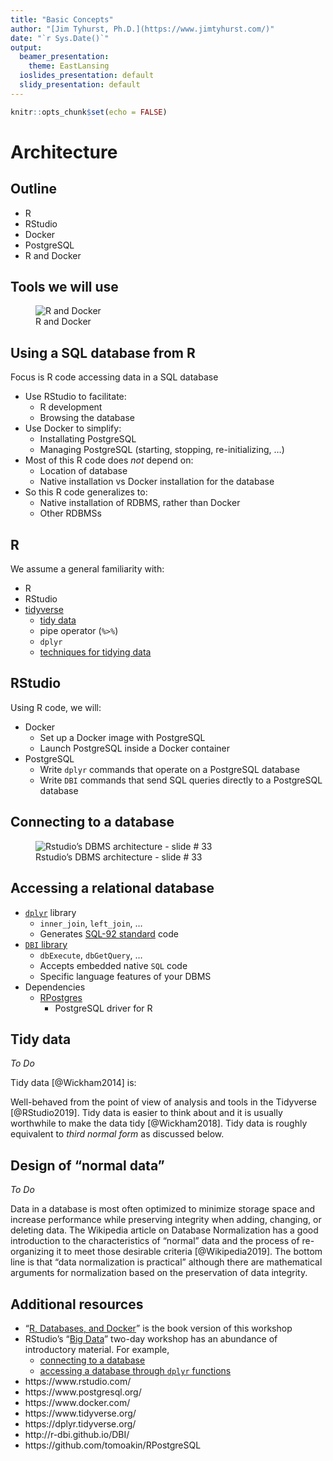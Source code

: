 ```yaml
---
title: "Basic Concepts"
author: "[Jim Tyhurst, Ph.D.](https://www.jimtyhurst.com/)"
date: "`r Sys.Date()`"
output:
  beamer_presentation: 
    theme: EastLansing
  ioslides_presentation: default
  slidy_presentation: default
---
```


```r
knitr::opts_chunk$set(echo = FALSE)
```

# Architecture

## Outline
* R
* RStudio
* Docker
* PostgreSQL
* R and Docker

## Tools we will use

![R and Docker](../../screenshots/environment_overview.png)

## Using a SQL database from R

Focus is R code accessing data in a SQL database

* Use RStudio to facilitate:
    * R development
    * Browsing the database
* Use Docker to simplify:
    * Installating PostgreSQL
    * Managing PostgreSQL (starting, stopping, re-initializing, ...)
* Most of this R code does _not_ depend on:
    * Location of database
    * Native installation vs Docker installation for the database
* So this R code generalizes to:
    * Native installation of RDBMS, rather than Docker
    * Other RDBMSs

## R
We assume a general familiarity with:

* R
* RStudio
* [tidyverse](https://www.tidyverse.org)
    * [tidy data](https://www.jstatsoft.org/v059/i10)
    * pipe operator (`%>%`)
    * `dplyr`
    * [techniques for tidying data](https://dplyr.tidyverse.org/)

## RStudio

Using R code, we will:

* Docker
    * Set up a Docker image with PostgreSQL
    * Launch PostgreSQL inside a Docker container
* PostgreSQL
    * Write `dplyr` commands that operate on a PostgreSQL database
    * Write `DBI` commands that send SQL queries directly to a PostgreSQL database

## Connecting to a database

![Rstudio's DBMS architecture - slide # 33](../../screenshots/rstudioconf-2019-big-data-architecture.png)

## Accessing a relational database

* [`dplyr`](https://dbplyr.tidyverse.org/) library
    * `inner_join`, `left_join`, ...
    * Generates [SQL-92 standard](https://en.wikipedia.org/wiki/SQL-92) code
* [`DBI` library](http://r-dbi.github.io/DBI/)
    * `dbExecute`, `dbGetQuery`, ...
    * Accepts embedded native `SQL` code
    * Specific language features of your DBMS
* Dependencies
    * [RPostgres](https://github.com/tomoakin/RPostgreSQL)
        * PostgreSQL driver for R

## Tidy data

_To Do_

Tidy data [@Wickham2014] is:

Well-behaved from the point of view of analysis and tools in the Tidyverse [@RStudio2019].  Tidy data is easier to think about and it is usually worthwhile to make the data tidy [@Wickham2018].  Tidy data is roughly equivalent to _third normal form_ as discussed below.

## Design of "normal data"

_To Do_

Data in a database is most often optimized to minimize storage space and increase performance while preserving integrity when adding, changing, or deleting data.  The Wikipedia article on  Database Normalization has a good introduction to the characteristics of "normal" data and the process of re-organizing it to meet those desirable criteria [@Wikipedia2019].  The bottom line is that "data normalization is practical" although there are mathematical arguments for normalization based on the preservation of data integrity.

## Additional resources

* "[R, Databases, and Docker](https://smithjd.github.io/sql-pet/)" is the book version of this workshop
* RStudio's "[Big Data](https://github.com/rstudio/bigdataclass)" two-day workshop has an abundance of introductory material. For example,
    * [connecting to a database](file:///Users/jimtyhurst/src/r/rstudio_bigdataclass/book/access-a-database.html)
    * [accessing a database through `dplyr` functions](file:///Users/jimtyhurst/src/r/rstudio_bigdataclass/book/dplyr-basics.html)
* https://www.rstudio.com/
* https://www.postgresql.org/
* https://www.docker.com/
* https://www.tidyverse.org/
* https://dplyr.tidyverse.org/
* http://r-dbi.github.io/DBI/
* https://github.com/tomoakin/RPostgreSQL
